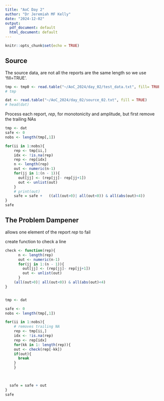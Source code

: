 ```yaml
---
title: "AoC Day 2"
author: "Dr Jeremiah MF Kelly"
date: "2024-12-02"
output:
  pdf_document: default
  html_document: default
---
```


```r
knitr::opts_chunk$set(echo = TRUE)

```

## Source

The source data, are not all the reports are the same length so we use 'fill=TRUE'.


```r
tmp <- tmp0 <- read.table("~/AoC_2024/day_02/test_data.txt", fill= TRUE)
# tmp

dat <- read.table("~/AoC_2024/day_02/source_02.txt", fill = TRUE)
# head(dat)

```

Process each report, *rep*, for monotonicity and amplitude, but first remove the trailing NAs


```r
tmp <- dat
safe <- 0
nobs <- length(tmp[,1])

for(ii in 1:nobs){
    rep <- tmp[ii,]
    idx <- !is.na(rep)
    rep <- rep[idx]
    n <- length(rep)
    out <- numeric(n-1)
    for(jj in 1:(n - 1)){
      out[jj] <- (rep[jj]- rep[jj+1])
      out <- unlist(out)
    }
    # print(out)
    safe = safe +   ((all(out>0)| all(out<0)) & all(abs(out)<4))
}
safe
```

\break
## The Problem Dampener

allows one element of the report *rep* to fail

create function to check a line

```r
check <- function(rep){
      n <- length(rep)
      out <- numeric(n-1)
      for(jj in 1:(n - 1)){
        out[jj] <- (rep[jj]- rep[jj+1])
        out <- unlist(out)
      }
    (all(out>0)| all(out<0)) & all(abs(out)<4)
}


tmp <- dat

safe <- 0
nobs <- length(tmp[,1])

for(ii in 1:nobs){
    # removes trailing NA
    rep <- tmp[ii,]
    idx <- !is.na(rep)
    rep <- rep[idx]
    for(kk in 1: length(rep)){
    out <- check(rep[-kk])
    if(out){
      break
    }
    }
    
    

  safe = safe + out
}
safe
```
